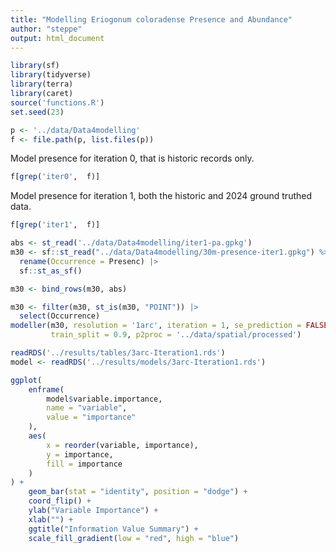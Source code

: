 ```yaml
---
title: "Modelling Eriogonum coloradense Presence and Abundance"
author: "steppe"
output: html_document
---
```


```r
library(sf)
library(tidyverse)
library(terra)
library(caret)
source('functions.R')
set.seed(23)
```

```r
p <- '../data/Data4modelling'
f <- file.path(p, list.files(p))
```

Model presence for iteration 0, that is historic records only. 

```r
f[grep('iter0',  f)]
```

Model presence for iteration 1, both the historic and 2024 ground truthed data. 
```r
f[grep('iter1',  f)]

abs <- st_read('../data/Data4modelling/iter1-pa.gpkg')
m30 <- sf::st_read("../data/Data4modelling/30m-presence-iter1.gpkg") %>% 
  rename(Occurrence = Presenc) |>
  sf::st_as_sf() 

m30 <- bind_rows(m30, abs)

m30 <- filter(m30, st_is(m30, "POINT")) |>
  select(Occurrence)
modeller(m30, resolution = '1arc', iteration = 1, se_prediction = FALSE,
         train_split = 0.9, p2proc = '../data/spatial/processed')
```


```r
readRDS('../results/tables/3arc-Iteration1.rds')
model <- readRDS('../results/models/3arc-Iteration1.rds')

ggplot(
    enframe(
        model$variable.importance,
        name = "variable",
        value = "importance"
    ),
    aes(
        x = reorder(variable, importance),
        y = importance,
        fill = importance
    )
) +
    geom_bar(stat = "identity", position = "dodge") +
    coord_flip() +
    ylab("Variable Importance") +
    xlab("") +
    ggtitle("Information Value Summary") +
    scale_fill_gradient(low = "red", high = "blue")

```
